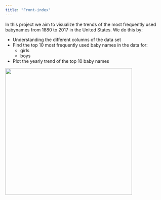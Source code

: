 ```yaml
---
title: "Front-index"
---
```


In this project we aim to visualize the trends of the most frequently used babynames from 1880 to 2017 in the United States. We do this by:

-   Understanding the different columns of the data set
-   Find the top 10 most frequently used baby names in the data for:
    -   girls
    -   boys
-   Plot the yearly trend of the top 10 baby names

[![](https://d29fhpw069ctt2.cloudfront.net/clipart/101078/preview/kotik_baby_01_preview_f57c.png){width="400" fig-align="right"}](https://openclipart.org/detail/3502/baby-01)
